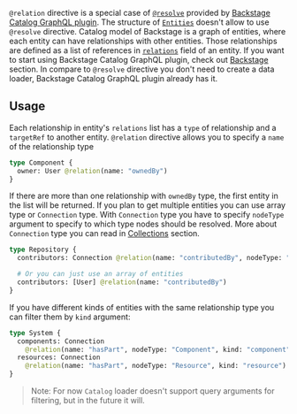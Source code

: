 `@relation` directive is a special case of [`@resolve`](./resolve)
provided by [Backstage Catalog GraphQL plugin][catalog-module]. The
structure of [`Entities`](https://backstage.io/docs/features/software-catalog/references)
doesn't allow to use `@resolve` directive. Catalog model of Backstage
is a graph of entities, where each entity can have relationships with
other entities. Those relationships are defined as a list of references
in [`relations`][relations] field of an entity. If you want to start using
Backstage Catalog GraphQL plugin, check out [Backstage](./backstage) section.
In compare to `@resolve` directive you don't need to create a data loader,
Backstage Catalog GraphQL plugin already has it.

## Usage

Each relationship in entity's `relations` list has a `type` of relationship
and a `targetRef` to another entity. `@relation` directive allows you to
specify a `name` of the relationship type

```graphql
type Component {
  owner: User @relation(name: "ownedBy")
}
```

If there are more than one relationship with `ownedBy` type, the first
entity in the list will be returned. If you plan to get multiple entities
you can use array type or `Connection` type. With `Connection` type you have to
specify `nodeType` argument to specify to which type nodes should be resolved.
More about `Connection` type you can read in [Collections](./collections) section.

```graphql
type Repository {
  contributors: Connection @relation(name: "contributedBy", nodeType: "User")

  # Or you can just use an array of entities
  contributors: [User] @relation(name: "contributedBy")
}
```

If you have different kinds of entities with the same relationship type you
can filter them by `kind` argument:

```graphql
type System {
  components: Connection
    @relation(name: "hasPart", nodeType: "Component", kind: "component")
  resources: Connection
    @relation(name: "hasPart", nodeType: "Resource", kind: "resource")
}
```

> Note: For now `Catalog` loader doesn't support query arguments for filtering,
but in the future it will.

[catalog-module]: https://github.com/thefrontside/playhouse/blob/main/plugins/graphql-backend-module-catalog
[relations]: https://backstage.io/docs/features/software-catalog/descriptor-format#common-to-all-kinds-relations
